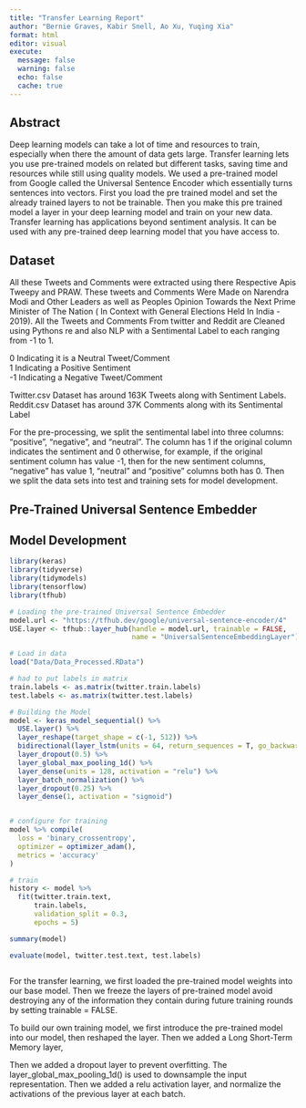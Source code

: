 ```yaml
---
title: "Transfer Learning Report"
author: "Bernie Graves, Kabir Snell, Ao Xu, Yuqing Xia"
format: html
editor: visual
execute:
  message: false
  warning: false
  echo: false
  cache: true
---
```


## Abstract

Deep learning models can take a lot of time and resources to train, especially when there the amount of data gets large. Transfer learning lets you use pre-trained models on related but different tasks, saving time and resources while still using quality models. We used a pre-trained model from Google called the Universal Sentence Encoder which essentially turns sentences into vectors. First you load the pre trained model and set the already trained layers to not be trainable. Then you make this pre trained model a layer in your deep learning model and train on your new data. Transfer learning has applications beyond sentiment analysis. It can be used with any pre-trained deep learning model that you have access to.

## Dataset

All these Tweets and Comments were extracted using there Respective Apis Tweepy and PRAW. These tweets and Comments Were Made on Narendra Modi and Other Leaders as well as Peoples Opinion Towards the Next Prime Minister of The Nation ( In Context with General Elections Held In India - 2019). All the Tweets and Comments From twitter and Reddit are Cleaned using Pythons re and also NLP with a Sentimental Label to each ranging from -1 to 1.

0 Indicating it is a Neutral Tweet/Comment\
1 Indicating a Positive Sentiment\
-1 Indicating a Negative Tweet/Comment

Twitter.csv Dataset has around 163K Tweets along with Sentiment Labels.\
Reddit.csv Dataset has around 37K Comments along with its Sentimental Label

For the pre-processing, we split the sentimental label into three columns: "positive", "negative", and "neutral". The column has 1 if the original column indicates the sentiment and 0 otherwise, for example, if the original sentiment column has value -1, then for the new sentiment columns, "negative" has value 1, "neutral" and "positive" columns both has 0. Then we split the data sets into test and training sets for model development.

## Pre-Trained Universal Sentence Embedder

## Model Development

```r
library(keras)
library(tidyverse)
library(tidymodels)
library(tensorflow)
library(tfhub)

# Loading the pre-trained Universal Sentence Embedder
model.url <- "https://tfhub.dev/google/universal-sentence-encoder/4"
USE.layer <- tfhub::layer_hub(handle = model.url, trainable = FALSE,
                              name = "UniversalSentenceEmbeddingLayer")

# Load in data
load("Data/Data_Processed.RData")

# had to put labels in matrix
train.labels <- as.matrix(twitter.train.labels)
test.labels <- as.matrix(twitter.test.labels)

# Building the Model
model <- keras_model_sequential() %>%
  USE.layer() %>%
  layer_reshape(target_shape = c(-1, 512)) %>%
  bidirectional(layer_lstm(units = 64, return_sequences = T, go_backwards = T)) %>%
  layer_dropout(0.5) %>%
  layer_global_max_pooling_1d() %>%
  layer_dense(units = 128, activation = "relu") %>%
  layer_batch_normalization() %>%
  layer_dropout(0.25) %>%
  layer_dense(1, activation = "sigmoid")


# configure for training
model %>% compile(
  loss = 'binary_crossentropy',
  optimizer = optimizer_adam(),
  metrics = 'accuracy'
)

# train
history <- model %>%
  fit(twitter.train.text,
      train.labels,
      validation_split = 0.3,
      epochs = 5)

summary(model)

evaluate(model, twitter.test.text, test.labels)
 

```

For the transfer learning, we first loaded the pre-trained model weights into our base model. Then we freeze the layers of pre-trained model avoid destroying any of the information they contain during future training rounds by setting trainable = FALSE.

To build our own training model, we first introduce the pre-trained model into our model, then reshaped the layer. Then we added a Long Short-Term Memory layer,

Then we added a dropout layer to prevent overfitting. The layer_global_max_pooling_1d() is used to downsample the input representation. Then we added a relu activation layer, and normalize the activations of the previous layer at each batch.

\
